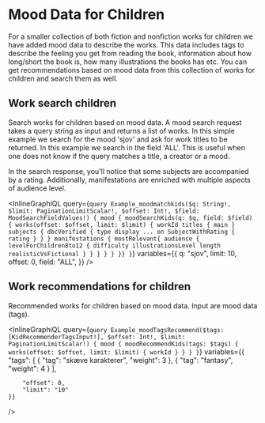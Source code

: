 # Mood Data for Children

For a smaller collection of both fiction and nonfiction works for children we have added mood data to describe the works.
This data includes tags to describe the feeling you get from reading the book, information about how long/short the book is, how many illustrations the books has etc.
You can get recommendations based on mood data from this collection of works for children and search them as well.

## Work search children

Search works for children based on mood data.
A mood search request takes a query string as input and returns a list of works.
In this simple example we search for the mood 'sjov' and ask for work titles to be returned.
In this example we search in the field 'ALL'. This is useful when one does not know if the query matches a title, a creator or a mood.

In the search response, you'll notice that some subjects are accompanied by a rating.
Additionally, manifestations are enriched with multiple aspects of audience level.

<InlineGraphiQL
  query={`query Example_moodmatchkids($q: String!, $limit: PaginationLimitScalar!, $offset: Int!, $field: MoodSearchFieldValues!) {
	mood {
  moodSearchKids(q: $q, field: $field) {
    works(offset: $offset, limit: $limit) {
      workId
      titles {
        main
      }
	  subjects {
		dbcVerified {
		  type
		  display
		  ... on SubjectWithRating {
		    rating
		  }
		}
	  }
	  manifestations {
		mostRelevant{
		  audience {
		    levelForChildren8to12 {
		  	  difficulty
		  	  illustrationsLevel
			  length
			  realisticVsFictional
			}
		  }
		}
	  }
    }
  }}
}`}
  variables={{
    q: "sjov",
    limit: 10,
    offset: 0,
    field: "ALL",
  }}
/>

## Work recommendations for children

Recommended works for children based on mood data. Input are mood data (tags).

<InlineGraphiQL
	query={`query Example_moodTagsRecommend($tags: [KidRecommenderTagsInput!], $offset: Int!, $limit: PaginationLimitScalar!) {
  mood {
    moodRecommendKids(tags: $tags) {
      works(offset: $offset, limit: $limit) {
        workId
      }
    }
  }
}`}
	variables={{
		"tags": [
			{
				"tag": "skæve karakterer",
				"weight": 3
			},
			{
				"tag": "fantasy",
				"weight": 4
			}
		],

    	"offset": 0,
    	"limit": "10"
    }}

/>
